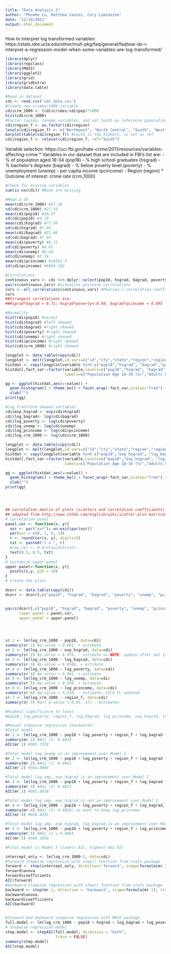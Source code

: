 ```yaml
---
title: "Data Analysis 2"
author: "Phoebe Lu, Matthew Coates, Cory Lumsdaine"
date: "12/10/2021"
output: html_document
---
```

How to interpret log transformed variables: https://stats.idre.ucla.edu/other/mult-pkg/faq/general/faqhow-do-i-interpret-a-regression-model-when-some-variables-are-log-transformed/


```r
library(dplyr)
library(regclass)
library(MASS)
library(ggplot2)
library(grid)
library(gridExtra)
library(data.table)
```

```r
#Read in dataset
cdi <- read.csv('cdi_data.csv')
#Create new crimes/1000 variable
cdi$crm_1000 <- (cdi$crimes/cdi$pop)*1000
hist(cdi$crm_1000)
#Factor region, rename variables, and set South as reference population (largest)
cdi$region_f <- as.factor(cdi$region)
levels(cdi$region_f) <- c("Northeast", "North Central", "South", "West")
barplot(table(cdi$region_f)) #South is the highest, so set as ref
cdi$region_f <- relevel(cdi$region_f, ref="South")
```

Variable selection: https://ucr.fbi.gov/hate-crime/2011/resources/variables-affecting-crime
* Variables in our dataset that are included in FBI's list are:
- % of population aged 18-34 (pop18)
- % high school graduates (hsgrad)
- % bachelor's degrees (bagrad)
- % below poverty level (poverty)
- % unemployment (unemp)
- per capita income (pcincome)
- Region (region)
* Outcome of interest: crime rate (crm_1000)
```r
#Check for missing variables
sum(is.na(cdi)) #None are missing

#Mean & SD
mean(cdi$crm_1000) #57.29
sd(cdi$crm_1000) #27.33
mean(cdi$pop18) #28.57
sd(cdi$pop18) #4.19
mean(cdi$hsgrad) #77.56
sd(cdi$hsgrad) #7.02
mean(cdi$bagrad) #21.08
sd(cdi$bagrad) #7.65
mean(cdi$poverty) #8.72
sd(cdi$poverty) #4.65
mean(cdi$unemp) #6.60
sd(cdi$unemp) #2.34
mean(cdi$pcincome) #18561.5
sd(cdi$pcincome) #4059.192

#Correlations
continuous_vars <- cdi %>% dplyr::select(pop18, hsgrad, bagrad, poverty, unemp, pcincome,crm_1000)
pairs(continuous_vars) #visualize pairwise correlations
cors <- all_correlations(continuous_vars) #Pearson's correlation coefficients
cors
##Strongest correlations are:
##Hsgrad*bagrad = 0.71; hsgrad*poverty=-0.69, bagrad*pcincome = 0.695

#Normality
hist(cdi$pop18) #normal
hist(cdi$hsgrad) #left skewed
hist(cdi$bagrad) #right skewed
hist(cdi$poverty) #right skewed
hist(cdi$unemp) #right skewed
hist(cdi$pcincome) #right skewed
hist(cdi$crm_1000) #right skewed

longplot <- data.table(copy(cdi))
longplot <- melt(longplot,id.vars=c("id","cty","state","region","region_f"))
histdat <- copy(longplot[variable %in% c("pop18","hsgrad", "bagrad","poverty","unemp","pcincome","crm_1000")])
histdat[,fact_var:=factor(variable,levels=c("pop18","hsgrad", "bagrad","poverty","unemp","pcincome","crm_1000"),
                          labels=c("Population Age 18-34 (%)","Adults Graduated HS (%)","Adults with Bachelor's Degree (%)","Population in Poverty (%)","Unemployed (%)","Income per Capita ($)","Serious Crime Rate (per 1,000)"))]

gg <- ggplot(histdat,aes(x=value)) + 
  geom_histogram() + theme_bw() + facet_wrap(~fact_var,scales="free") + ylab("Count") + 
  xlab("")
print(gg)

#Log transform skewed variables
cdi$exp_hsgrad <- exp(cdi$hsgrad) 
cdi$log_bagrad<- log(cdi$bagrad)
cdi$log_poverty <- log(cdi$poverty)
cdi$log_unemp <- log(cdi$unemp)
cdi$log_pcincome <- log(cdi$pcincome)
cdi$log_crm_1000 <- log(cdi$crm_1000)

longplot <- data.table(copy(cdi))
longplot <- melt(longplot,id.vars=c("id","cty","state","region","region_f"))
histdat <- copy(longplot[variable %in% c("pop18","exp_hsgrad", "log_bagrad","log_poverty","log_unemp","log_pcincome","log_crm_1000")])
histdat[,fact_var:=factor(variable,levels=c("pop18","exp_hsgrad", "log_bagrad","log_poverty","log_unemp","log_pcincome","log_crm_1000"),
                          labels=c("Population Age 18-34 (%)","Adults Graduated HS (%) (exp)","Adults with Bachelor's Degree (%) (log)","Population in Poverty (%) (log)","Unemployed (%) (log)","Income per Capita ($) (log)","Serious Crime Rate (per 1,000) (log)"))]

gg <- ggplot(histdat,aes(x=value)) + 
  geom_histogram() + theme_bw() + facet_wrap(~fact_var,scales="free") + ylab("Count") + 
  xlab("")
print(gg)




## correlation matrix of plots (scatters and correlation coefficients)
## adapted from http://www.sthda.com/english/wiki/scatter-plot-matrices-r-base-graphs
# Correlation panel
panel.cor <- function(x, y){
  usr <- par("usr"); on.exit(par(usr))
  par(usr = c(0, 1, 0, 1))
  r <- round(cor(x, y), digits=2)
  txt <- paste0("r = ", r)
  #cex.cor <- 0.8/strwidth(txt)
  text(0.5, 0.5, txt)
}
# Customize upper panel
upper.panel<-function(x, y){
  points(x,y, pch = 19)
}
# Create the plots

dcorr <- data.table(copy(cdi))
dcorr <- dcorr[,c("pop18", "hsgrad", "bagrad", "poverty", "unemp", "pcincome","crm_1000"),with=F]


pairs(dcorr[,c("pop18", "hsgrad", "bagrad", "poverty", "unemp", "pcincome","crm_1000")], 
      lower.panel = panel.cor,
      upper.panel = upper.panel)





```

```r
sr.1 <- lm(log_crm_1000 ~ pop18, data=cdi)
summary(sr.1) #p-value < 0.001, + estimate
sr.2 <- lm(log_crm_1000 ~ exp_hsgrad, data=cdi)
summary(sr.2) #p-value = 0.474, - estimate == NOTE: update after not logging; 12/9 PL updated
sr.3 <- lm(log_crm_1000 ~ log_bagrad, data=cdi)
summary(sr.3) #p-value = 0.0586, + estimate
sr.4 <- lm(log_crm_1000 ~ log_poverty, data=cdi)
summary(sr.4) #p-value < 0.001, + estimate
sr.5 <- lm(log_crm_1000 ~ log_unemp, data=cdi) 
summary(sr.5) #p-value = 0.956, + estimate
sr.6 <- lm(log_crm_1000 ~ log_pcincome, data=cdi)
summary(sr.6) #p-value = 0.218, - estimate; 12/9 PL updated
sr.7 <- lm(log_crm_1000 ~ region_f, data=cdi)
summary(sr.7) #all p-value < 0.05, all - estimates
```

```r
#Highest significance to least
#pop18, log_poverty, region_f, log_bagrad, log_pcincome, exp_hsgrad, log_unemp

#Manual stepwise regression (backwards)
#Total model
mr.1 <- lm(log_crm_1000 ~ pop18 + log_poverty + region_f + log_bagrad + log_pcincome + exp_hsgrad + log_unemp, data=cdi)
summary(mr.1) #Adj r2: 0.4833
AIC(mr.1) #365.7378

#Total model-log_unemp is an improvement over Model 1
mr.2 <- lm(log_crm_1000 ~ pop18 + log_poverty + region_f + log_bagrad + log_pcincome + exp_hsgrad, data=cdi)
summary(mr.2) #Adj r2: 0.4841
AIC(mr.2) #364.0604

#Total model-log_ump, exp_hsgrad is an improvement over Model 2
mr.3 <- lm(log_crm_1000 ~ pop18 + log_poverty + region_f + log_bagrad + log_pcincome, data=cdi)
summary(mr.3) #Adj r2: 0.4853
AIC(mr.3) #362.0658

#Total model-log_ump, exp_hsgrad is not an improvement over Model 3
mr.4 <- lm(log_crm_1000 ~ pop18 + log_poverty + region_f + log_bagrad, data=cdi)
summary(mr.4) #Adj r2: 0.4024; so want to keep log_pcincome
AIC(mr.4) #426.8241

#Total model-log_ump, exp_hsgrad, log_bagrad is an improvement over Model 3; best model (all p-values < 0.05)
mr.5 <- lm(log_crm_1000 ~ pop18 + log_poverty + region_f + log_pcincome, data=cdi)
summary(mr.5) #Adj r2 = 0.4864
AIC(mr.5) #360.1058

#Final model is Model 5 (lowest AIC, highest Adj R2)
```

```r
intercept_only <- lm(log_crm_1000~1, data=cdi)
#forward stepwise regression with step() function from stats package
forward <- step(intercept_only, direction='forward', scope=formula(mr.1), trace=0)
forward$anova
forward$coefficients
AIC(forward)
#backward stepwise regression with step() function from stats package
backward <- step(mr.1, direction = 'backward', scope=formula(mr.1), trace=0)
backward$anova
backward$coefficients
AIC(backward)


#forward and backward stepwise regression with MASS package
full.model <- lm(log_crm_1000 ~ pop18 + hsgrad + log_bagrad + log_poverty + log_unemp + pcincome, data=cdi)
# Stepwise regression model
step.model <- stepAIC(full.model, direction = "both", 
                      trace = FALSE)
summary(step.model)
AIC(step.model)
```



